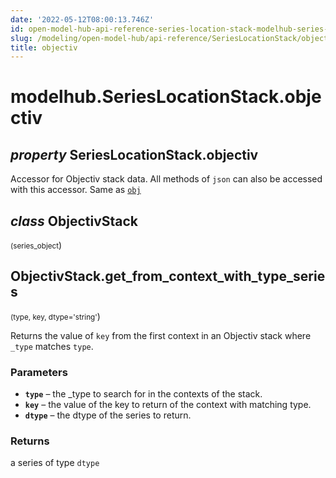 ```yaml
---
date: '2022-05-12T08:00:13.746Z'
id: open-model-hub-api-reference-series-location-stack-modelhub-series-location-stack-objectiv
slug: /modeling/open-model-hub/api-reference/SeriesLocationStack/objectiv/
title: objectiv
---
```


# modelhub.SeriesLocationStack.objectiv

<div className="property">

## <span className="type-annotation"><em>property </em></span> <span className="additional-name">SeriesLocationStack.</span><span className="name">objectiv</span>




<div className="content">

Accessor for Objectiv stack data. All methods of `json` can also be accessed with this
accessor. Same as [`obj`](/modeling/open-model-hub/api-reference/SeriesLocationStack/modelhub.SeriesLocationStack.obj.mdx)

<div className="class">

## <span className="type-annotation"><em>class</em></span> <span className="name">ObjectivStack</span>

<small className="parameter-list">(<span className="parameter" id="series_object">series_object</span></small>)


<div className="content">

<div className="method">

## <span className="additional-name">ObjectivStack.</span><span className="name">get_from_context_with_type_series</span>

<small className="parameter-list">(<span className="parameter" id="type">type</span>, <span className="parameter" id="key">key</span>, <span className="parameter" id="dtype">dtype='string'</span></small>)


<div className="content">

Returns the value of `key` from the first context in an Objectiv stack where `_type` matches `type`.


### Parameters

* **`type`** – the _type to search for in the contexts of the stack.
* **`key`** – the value of the key to return of the context with matching type.
* **`dtype`** – the dtype of the series to return.



### Returns

a series of type `dtype`



</div>


</div>


</div>


</div>


</div>


</div>
